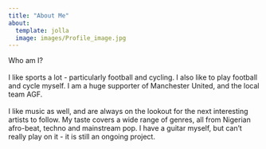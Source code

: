 ```yaml
---
title: "About Me"
about: 
  template: jolla
  image: images/Profile_image.jpg
---
```


Who am I?\
\
I like sports a lot - particularly football and cycling. I also like to play football and cycle myself. I am a huge supporter of Manchester United, and the local team AGF. \
\
I like music as well, and are always on the lookout for the next interesting artists to follow. My taste covers a wide range of genres, all from Nigerian afro-beat, techno and mainstream pop. I have a guitar myself, but can't really play on it - it is still an ongoing project.
